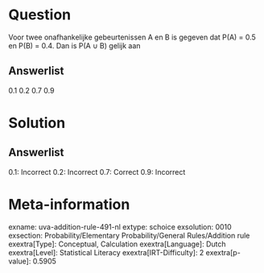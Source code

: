 Question
========

Voor twee onafhankelijke gebeurtenissen A en B is gegeven dat P(A) = 0.5
en P(B) = 0.4. Dan is P(A ∪ B) gelijk aan

Answerlist
----------

0.1
0.2
0.7
0.9

Solution
========

Answerlist
----------

0.1: Incorrect
0.2: Incorrect
0.7: Correct
0.9: Incorrect

Meta-information
================
exname: uva-addition-rule-491-nl
extype: schoice
exsolution: 0010
exsection: Probability/Elementary Probability/General Rules/Addition rule
exextra[Type]: Conceptual, Calculation
exextra[Language]: Dutch
exextra[Level]: Statistical Literacy
exextra[IRT-Difficulty]: 2
exextra[p-value]: 0.5905
